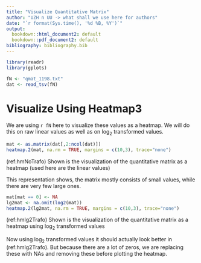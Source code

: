```yaml
---
title: "Visualize Quantitative Matrix"
author: "UZH n UU -> what shall we use here for authors"
date: "`r format(Sys.time(), '%d %B, %Y')`"
output:
  bookdown::html_document2: default
  bookdown::pdf_document2: default
bibliography: bibliography.bib
---
```


```r
library(readr)
library(gplots)
```


```r
fN <- "qmat_1198.txt"
dat <- read_tsv(fN)
```



# Visualize Using Heatmap3

We are using `r fN` here to visualize these values as a heatmap. We will do this on raw linear values as well as on $\log_{2}$ transformed values.

```r
mat <- as.matrix(dat[,2:ncol(dat)])
heatmap.2(mat, na.rm = TRUE, margins = c(10,3), trace="none")
```
(ref:hmNoTrafo) Shown is the visualization of the quantitative matrix as a heatmap (used here are the linear values)

This representation shows, the matrix mostly consists of small values, while there are very few large ones.

```r
mat[mat == 0] <- NA
lg2mat <- na.omit(log2(mat))
heatmap.2(lg2mat, na.rm = TRUE, margins = c(10,3), trace="none")
```
(ref:hmlg2Trafo) Shown is the visualization of the quantitative matrix as a heatmap using $\log_{2}$ transformed values

Now using $\log_{2}$ transformed values it should actually look better in (ref:hmlg2Trafo). But because there are a lot of zeros, we are replacing these with NAs and removing these before plotting the heatmap.